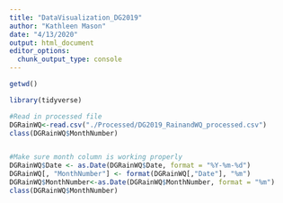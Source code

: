 ```yaml
---
title: "DataVisualization_DG2019"
author: "Kathleen Mason"
date: "4/13/2020"
output: html_document
editor_options: 
  chunk_output_type: console
---
```


```r
getwd()

library(tidyverse)

#Read in processed file
DGRainWQ<-read.csv("./Processed/DG2019_RainandWQ_processed.csv")
class(DGRainWQ$MonthNumber)


#Make sure month column is working properly
DGRainWQ$Date <- as.Date(DGRainWQ$Date, format = "%Y-%m-%d")
DGRainWQ[, "MonthNumber"] <- format(DGRainWQ[,"Date"], "%m")
DGRainWQ$MonthNumber<-as.Date(DGRainWQ$MonthNumber, format = "%m")
class(DGRainWQ$MonthNumber)
```

